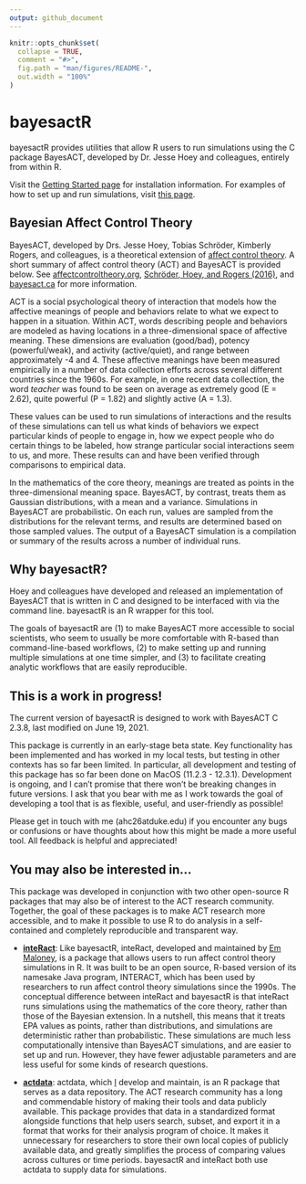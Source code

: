 ```yaml
---
output: github_document
---
```


<!-- README.md is generated from README.Rmd. Please edit that file -->

```r
knitr::opts_chunk$set(
  collapse = TRUE,
  comment = "#>",
  fig.path = "man/figures/README-",
  out.width = "100%"
)
```

# bayesactR

<!-- badges: start -->
<!-- badges: end -->

bayesactR provides utilities that allow R users to run simulations using the C package BayesACT, developed by Dr. Jesse Hoey and colleagues, entirely from within R. 

Visit the [Getting Started page](https://ahcombs.github.io/bayesactR/articles/bayesactR.html) for installation information. For examples of how to set up and run simulations, visit [this page](https://ahcombs.github.io/bayesactR/articles/run_elements.html).

## Bayesian Affect Control Theory

BayesACT, developed by Drs. Jesse Hoey, Tobias Schröder, Kimberly Rogers, and colleagues, is a theoretical extension of [affect control theory](http://affectcontroltheory.org/). A short summary of affect control theory (ACT) and BayesACT is provided below. See [affectcontroltheory.org](http://affectcontroltheory.org/), [Schröder, Hoey, and Rogers (2016)](https://journals.sagepub.com/doi/abs/10.1177/0003122416650963), and [bayesact.ca](http://bayesact.ca/) for more information.

ACT is a social psychological theory of interaction that models how the affective meanings of people and behaviors relate to what we expect to happen in a situation. Within ACT, words describing people and behaviors are modeled as having locations in a three-dimensional space of affective meaning. These dimensions are evaluation (good/bad), potency (powerful/weak), and activity (active/quiet), and range between approximately -4 and 4. These affective meanings have been measured empirically in a number of data collection efforts across several different countries since the 1960s. For example, in one recent data collection, the word *teacher* was found to be seen on average as extremely good (E = 2.62), quite powerful (P = 1.82) and slightly active (A = 1.3). 

These values can be used to run simulations of interactions and the results of these simulations can tell us what kinds of behaviors we expect particular kinds of people to engage in, how we expect people who do certain things to be labeled, how strange particular social interactions seem to us, and more. These results can and have been verified through comparisons to empirical data.

In the mathematics of the core theory, meanings are treated as points in the three-dimensional meaning space. BayesACT, by contrast, treats them as Gaussian distributions, with a mean and a variance. Simulations in BayesACT are probabilistic. On each run, values are sampled from the distributions for the relevant terms, and results are determined based on those sampled values. The output of a BayesACT simulation is a compilation or summary of the results across a number of individual runs. 

## Why bayesactR?

Hoey and colleagues have developed and released an implementation of BayesACT that is written in C and designed to be interfaced with via the command line. bayesactR is an R wrapper for this tool. 

The goals of bayesactR are (1) to make BayesACT more accessible to social scientists, who seem to usually be more comfortable with R-based than command-line-based workflows, (2) to make setting up and running multiple simulations at one time simpler, and (3) to facilitate creating analytic workflows that are easily reproducible.

## This is a work in progress!

The current version of bayesactR is designed to work with BayesACT C 2.3.8, last modified on June 19, 2021. 

This package is currently in an early-stage beta state. Key functionality has been implemented and has worked in my local tests, but testing in other contexts has so far been limited. In particular, all development and testing of this package has so far been done on MacOS (11.2.3 - 12.3.1). Development is ongoing, and I can't promise that there won't be breaking changes in future versions. I ask that you bear with me as I work towards the goal of developing a tool that is as flexible, useful, and user-friendly as possible! 

Please get in touch with me (ahc26atduke.edu) if you encounter any bugs or confusions or have thoughts about how this might be made a more useful tool. All feedback is helpful and appreciated!

## You may also be interested in...

This package was developed in conjunction with two other open-source R packages that may also be of interest to the ACT research community. Together, the goal of these packages is to make ACT research more accessible, and to make it possible to use R to do analysis in a self-contained and completely reproducible and transparent way. 

* [**inteRact**](https://ekmaloney.github.io/inteRact/): Like bayesactR, inteRact, developed and maintained by [Em Maloney](https://sociology.duke.edu/em-maloney), is a package that allows users to run affect control theory simulations in R. It was built to be an open source, R-based version of its namesake Java program, INTERACT, which has been used by researchers to run affect control theory simulations since the 1990s. The conceptual difference between inteRact and bayesactR is that inteRact runs simulations using the mathematics of the core theory, rather than those of the Bayesian extension. In a nutshell, this means that it treats EPA values as points, rather than distributions, and simulations are deterministic rather than probabilistic. These simulations are much less computationally intensive than BayesACT simulations, and are easier to set up and run. However, they have fewer adjustable parameters and are less useful for some kinds of research questions.

* [**actdata**](https://ahcombs.github.io/actdata/): actdata, which [I](https://aidancombs.netlify.app/) develop and maintain, is an R package that serves as a data repository. The ACT research community has a long and commendable history of making their tools and data publicly available. This package provides that data in a standardized format alongside functions that help users search, subset, and export it in a format that works for their analysis program of choice. It makes it unnecessary for researchers to store their own local copies of publicly available data, and greatly simplifies the process of comparing values across cultures or time periods. bayesactR and inteRact both use actdata to supply data for simulations.
